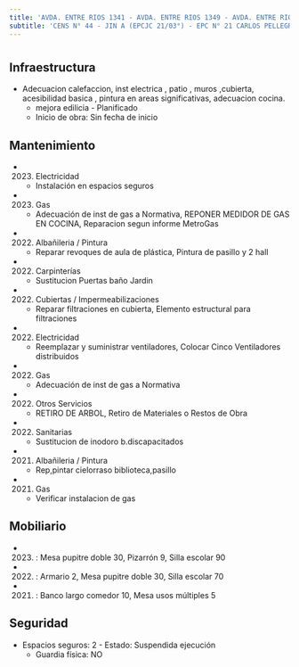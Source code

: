 ```yaml
---
title: 'AVDA. ENTRE RIOS 1341 - AVDA. ENTRE RIOS 1349 - AVDA. ENTRE RIOS 1359 - CONSTITUCION 1839'
subtitle: 'CENS N° 44 - JIN A (EPCJC 21/03°) - EPC N° 21 CARLOS PELLEGRINI - Bib.del Docente Dist.3 Carlos Pellegrini - EPA N° 22 CARLOS PELLEGRINI - JIN A (EPCJS 22/03°) - EPC N° 22 CARLOS PELLEGRINI - Sup Primaria DE03 A - Centro de Terminalidad a Distancia[sede] - Sup Adultos Region I A'
---
```


#
## Infraestructura

* Adecuacion  calefaccion, inst electrica , patio , muros ,cubierta, acesibilidad basica  , pintura en areas significativas, adecuacion cocina. 
    + mejora edilicia - Planificado 
    + Inicio de obra: Sin fecha de inicio 






## Mantenimiento

*  (2023) Electricidad 
    + Instalación en espacios seguros

*  (2023) Gas 
    + Adecuación de inst de gas a Normativa, REPONER MEDIDOR DE GAS EN COCINA, Reparacion segun informe MetroGas

*  (2022) Albañileria / Pintura 
    + Reparar revoques de aula de plástica, Pintura de pasillo y 2 hall

*  (2022) Carpinterías 
    + Sustitucion Puertas baño Jardin

*  (2022) Cubiertas / Impermeabilizaciones 
    + Reparar filtraciones en cubierta, Elemento estructural para filtraciones

*  (2022) Electricidad 
    + Reemplazar y suministrar ventiladores, Colocar Cinco Ventiladores distribuidos

*  (2022) Gas 
    + Adecuación de inst de gas a Normativa

*  (2022) Otros Servicios 
    + RETIRO DE ARBOL, Retiro de Materiales o Restos de Obra

*  (2022) Sanitarias 
    + Sustitucion de inodoro b.discapacitados

*  (2021) Albañileria / Pintura 
    + Rep,pintar cielorraso biblioteca,pasillo

*  (2021) Gas 
    + Verificar instalacion de gas





## Mobiliario

*  (2023) : Mesa pupitre doble 30, Pizarrón 9, Silla escolar 90 

*  (2022) : Armario 2, Mesa pupitre doble 30, Silla escolar 70 

*  (2021) : Banco largo comedor 10, Mesa usos múltiples 5 





## Seguridad

*  Espacios seguros: 2 - Estado: Suspendida ejecución 
    + Guardia física: NO



